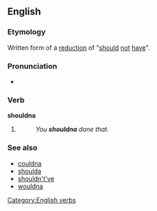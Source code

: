==English==

===Etymology===
Written form of a [[w:reduction (linguistics)|reduction]] of "[[should]] [[not]] [[have]]".

===Pronunciation===
* {{IPA|/ˈʃʊdnə/|lang=en}}

===Verb===
'''shouldna'''

# {{context|colloquial|lang=en}} {{contraction of|[[should]] [[not]] [[have]]|lang=en}}
#: ''You '''shouldna''' done that.''

===See also===
* [[couldna]]
* [[shoulda]]
* [[shouldn't've]]
* [[wouldna]]

[[Category:English verbs]]